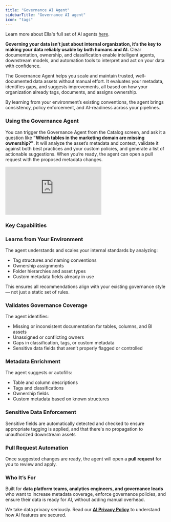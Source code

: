 ```yaml
---
title: "Governance AI Agent"
sidebarTitle: "Governance AI agent"
icon: "tags"
---
```

Learn more about Ella's full set of AI agents [here](/cloud/ai-agents/overview).

**Governing your data isn’t just about internal organization, it’s the key to making your data reliably usable by both humans and AI.** Clear documentation, ownership, and classification enable intelligent agents, downstream models, and automation tools to interpret and act on your data with confidence.

The Governance Agent helps you scale and maintain trusted, well-documented data assets without manual effort. It evaluates your metadata, identifies gaps, and suggests improvements, all based on how your organization already tags, documents, and assigns ownership.

By learning from your environment’s existing conventions, the agent brings consistency, policy enforcement, and AI-readiness across your pipelines.

### **Using the Governance Agent**

You can trigger the Governance Agent from the Catalog screen, and ask it a question like **"Which tables in the marketing domain are missing ownership?"**. It will analyze the asset’s metadata and context, validate it against both best practices and your custom policies, and generate a list of actionable suggestions. When you’re ready, the agent can open a pull request with the proposed metadata changes.

<Frame>
  <div style={{ paddingBottom: "64.98194945848375%" }}>
    <iframe
      src="https://www.loom.com/embed/ba808275d66740e7930144ae54bae85a?sid=45fa929a-689c-4930-8068-ac14cbcfcb99"
      frameborder="0"
      webkitAllowFullScreen
      mozAllowFullScreen
      allowfullscreen
      style={{
        position: "absolute",
        top: 0,
        left: 0,
        width: "100%",
        height: "100%",
      }}
    ></iframe>
  </div>
</Frame>

### Key Capabilities

### Learns from Your Environment

The agent understands and scales your internal standards by analyzing:

- Tag structures and naming conventions
- Ownership assignments
- Folder hierarchies and asset types
- Custom metadata fields already in use

This ensures all recommendations align with your existing governance style — not just a static set of rules.

### Validates Governance Coverage

The agent identifies:

- Missing or inconsistent documentation for tables, columns, and BI assets
- Unassigned or conflicting owners
- Gaps in classification, tags, or custom metadata
- Sensitive data fields that aren’t properly flagged or controlled

### Metadata Enrichment

The agent suggests or autofills:

- Table and column descriptions
- Tags and classifications
- Ownership fields
- Custom metadata based on known structures

### Sensitive Data Enforcement

Sensitive fields are automatically detected and checked to ensure appropriate tagging is applied, and that there's no propagation to unauthorized downstream assets

### Pull Request Automation

Once suggested changes are ready, the agent will open a **pull request** for you to review and apply.

### Who It’s For

Built for **data platform teams, analytics engineers, and governance leads** who want to increase metadata coverage, enforce governance policies, and ensure their data is ready for AI, without adding manual overhead.


<Check>We take data privacy seriously. Read our [**AI Privacy Policy**](/cloud/general/ai-privacy-policy) to understand how AI features are secured.</Check>
